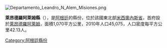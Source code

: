 [[Image:Departamento_Leandro_N_Alem_Misiones.png|right]]
{{Coord|27|15|31|S|55|32|21|W|display=title}}

'''萊昂德羅阿萊姆縣'''（{{lang-es|Departamento Leandro N. Alem}}），是[[阿根廷|阿根廷]]的縣份，位於該國東北部[[米西奧內斯省_(阿根廷)|米西奧內斯省]]，首府設於[[萊昂德羅阿萊姆_(米西奧內斯省)|萊昂德羅阿萊姆]]，面積1,070平方公里，2010年人口45,075，人口密度每平方公里42.13人。

{{Argentina-geo-stub}}
[[Category:阿根廷縣份|Category:阿根廷縣份]]